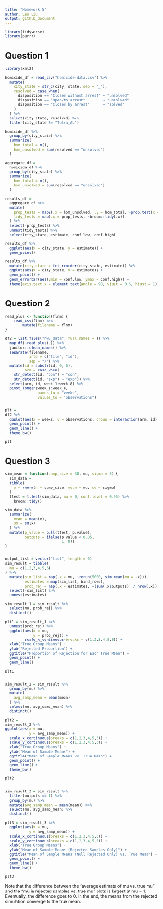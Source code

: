 ```yaml
---
title: "Homework 5"
author: Leo Liu
output: github_document
---
```


```r
library(tidyverse)
library(purrr)
```


# Question 1

```r
library(xml2)

homicide_df = read_csv("homicide-data.csv") %>% 
  mutate(
    city_state = str_c(city, state, sep = "_"),
    resolved = case_when(
      disposition == "Closed without arrest" ~ "unsolved",
      disposition == "Open/No arrest"        ~ "unsolved",
      disposition == "Closed by arrest"      ~ "solved"
    )
  ) %>% 
  select(city_state, resolved) %>% 
  filter(city_state != "Tulsa_AL")
```

```r
homicide_df %>% 
  group_by(city_state) %>% 
  summarize(
    hom_total = n(),
    hom_unsolved = sum(resolved == "unsolved")
  )

aggregate_df = 
  homicide_df %>% 
  group_by(city_state) %>% 
  summarize(
    hom_total = n(),
    hom_unsolved = sum(resolved == "unsolved")
  )
```

```r
results_df = 
  aggregate_df %>% 
  mutate(
    prop_tests = map2(.x = hom_unsolved, .y = hom_total, ~prop.test(x = .x, n = .y)),
    tidy_tests = map(.x = prop_tests, ~broom::tidy(.x))
  ) %>% 
  select(-prop_tests) %>% 
  unnest(tidy_tests) %>% 
  select(city_state, estimate, conf.low, conf.high)
```

```r
results_df %>% 
  ggplot(aes(x = city_state, y = estimate)) +
  geom_point()
```

```r
results_df %>% 
  mutate(city_state = fct_reorder(city_state, estimate)) %>% 
  ggplot(aes(x = city_state, y = estimate)) +
  geom_point() +
  geom_errorbar(aes(ymin = conf.low, ymax = conf.high)) +
  theme(axis.text.x = element_text(angle = 90, vjust = 0.5, hjust = 1))
```


# Question 2

```r
read_plus <- function(flnm) {
    read_csv(flnm) %>% 
        mutate(filename = flnm)
}

df2 = list.files("hw5_data", full.names = T) %>% 
  map_df(~read_plus(.)) %>% 
  janitor::clean_names() %>%
  separate(filename,
           into = c("file", "id"),
           sep = "/") %>%
  mutate(id = substr(id, 0, 6),
         arm = case_when(
    str_detect(id, "con") ~ "con",
    str_detect(id, "exp") ~ "exp")) %>% 
  select(arm, id, week_1:week_8) %>% 
  pivot_longer(week_1:week_8,
               names_to = "weeks",
               values_to = "observations")


plt = 
df2 %>% 
  ggplot(aes(x = weeks, y = observations, group = interaction(arm, id), color = arm)) +
  geom_point() +
  geom_line() +
  theme_bw()

plt

```


# Question 3

```r
sim_mean = function(samp_size = 30, mu, sigma = 5) {
  sim_data = 
  tibble(
    x = rnorm(n = samp_size, mean = mu, sd = sigma)
  )
  ttest = t.test(sim_data, mu = 0, conf.level = 0.95) %>% 
    broom::tidy()

sim_data %>% 
  summarize(
    mean = mean(x),
    sd = sd(x)
  ) %>% 
  mutate(p_value = pull(ttest, p.value),
         outputs = ifelse(p_value < 0.05,
                          1, 0))
}


output_list = vector("list", length = 6)
sim_result = tibble(
  mu = c(1,2,3,4,5,6)
) %>% 
  mutate(sim_list = map(.x = mu, ~rerun(5000, sim_mean(mu = .x))),
         estimates = map(sim_list, bind_rows),
         prob_rej = map(.x = estimates, ~(sum(.x$outputs)) / nrow(.x))) %>% 
  select(-sim_list) %>% 
  unnest(estimates)

sim_result_1 = sim_result %>% 
  select(mu, prob_rej) %>% 
  distinct()

plt1 = sim_result_1 %>% 
  unnest(prob_rej) %>% 
  ggplot(aes(x = mu,
             y = prob_rej)) +
         scale_x_continuous(breaks = c(1,2,3,4,5,6)) +
  xlab("True Group Means") +
  ylab("Rejected Proportion") +
  ggtitle("Proportion of Rejection for Each True Mean") +
  geom_point() +
  geom_line()

plt1


sim_result_2 = sim_result %>% 
  group_by(mu) %>% 
  mutate(
    avg_samp_mean = mean(mean)
  ) %>% 
  select(mu, avg_samp_mean) %>% 
  distinct()

plt2 = 
sim_result_2 %>% 
ggplot(aes(x = mu,
           y = avg_samp_mean)) +
  scale_x_continuous(breaks = c(1,2,3,4,5,6)) +
  scale_y_continuous(breaks = c(1,2,3,4,5,6)) +
  xlab("True Group Means") +
  ylab("Mean of Sample Means") +
  ggtitle("Mean of Sample Means vs. True Mean") +
  geom_point() + 
  geom_line() +
  theme_bw()

plt2


sim_result_3 = sim_result %>% 
  filter(outputs == 1) %>% 
  group_by(mu) %>% 
  mutate(avg_samp_mean = mean(mean)) %>% 
  select(mu, avg_samp_mean) %>% 
  distinct()

plt3 = sim_result_3 %>% 
  ggplot(aes(x = mu,
           y = avg_samp_mean)) +
  scale_x_continuous(breaks = c(1,2,3,4,5,6)) +
  scale_y_continuous(breaks = c(1,2,3,4,5,6)) +
  xlab("True Group Means") +
  ylab("Mean of Sample Means (Rejected Samples Only)") +
  ggtitle("Mean of Sample Means (Null Rejected Only) vs. True Mean") +
  geom_point() +
  geom_line() +
  theme_bw()

plt3

```

Note that the difference between the "average estimate of mu vs. true mu" and the "mu in rejected samples vs. true mu" plots is largest at mu = 1. Eventually, the difference goes to 0. In the end, the means from the rejected simulation converge to the true mean. 

